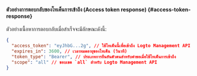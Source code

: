 #### ตัวอย่างการตอบกลับของโทเค็นการเข้าถึง (Access token response) \{#access-token-response}

ตัวอย่างเนื้อหาการตอบกลับเมื่อสำเร็จจะมีลักษณะดังนี้:

```json
{
  "access_token": "eyJhbG...2g", // ใช้โทเค็นนี้เพื่อเข้าถึง Logto Management API
  "expires_in": 3600, // เวลาหมดอายุของโทเค็น (วินาที)
  "token_type": "Bearer", // ประเภทการยืนยันตัวตนสำหรับคำขอเมื่อใช้โทเค็นการเข้าถึง
  "scope": "all" // ขอบเขต `all` สำหรับ Logto Management API
}
```
